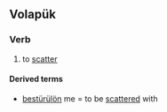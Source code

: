 ==Volapük==

===Verb===
{{infl|vo|verb}}

# to [[scatter]]

====Derived terms====
* [[bestürülön]] me = to be [[scattered]] with